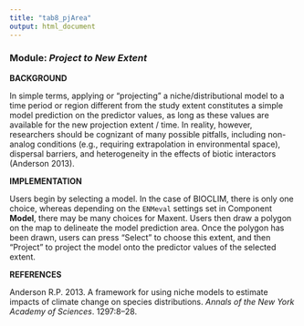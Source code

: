 ```yaml
---
title: "tab8_pjArea"
output: html_document
---
```


### **Module:** ***Project to New Extent***

**BACKGROUND**  

In simple terms, applying or “projecting” a niche/distributional model to a time period or region different from the study extent constitutes a simple model prediction on the predictor values, as long as these values are available for the new projection extent / time. In reality, however, researchers should be cognizant of many possible pitfalls, including non-analog conditions (e.g., requiring extrapolation in environmental space), dispersal barriers, and heterogeneity in the effects of biotic interactors (Anderson 2013).

**IMPLEMENTATION** 

Users begin by selecting a model. In the case of BIOCLIM, there is only one choice, whereas depending on the `ENMeval` settings set in Component **Model**, there may be many choices for Maxent. Users then draw a polygon on the map to delineate the model prediction area. Once the polygon has been drawn, users can press "Select" to choose this extent, and then "Project" to project the model onto the predictor values of the selected extent.

**REFERENCES**

Anderson R.P. 2013. A framework for using niche models to estimate impacts of climate change on species distributions. *Annals of the New York Academy of Sciences*. 1297:8–28.
